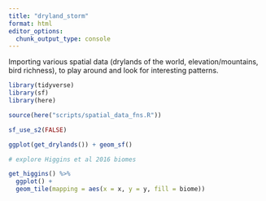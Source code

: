 ```yaml
---
title: "dryland_storm"
format: html
editor_options: 
  chunk_output_type: console
---
```


Importing various spatial data (drylands of the world, elevation/mountains, bird richness), to play around and look for interesting patterns.

```r
library(tidyverse)
library(sf)
library(here)

source(here("scripts/spatial_data_fns.R"))

sf_use_s2(FALSE)

```

```r
ggplot(get_drylands()) + geom_sf()
```

```r
# explore Higgins et al 2016 biomes

get_higgins() %>%
  ggplot() +
  geom_tile(mapping = aes(x = x, y = y, fill = biome))

```

